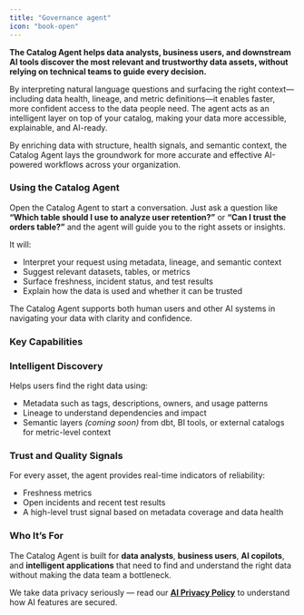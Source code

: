 ```yaml
---
title: "Governance agent"
icon: "book-open"
---
```


**The Catalog Agent helps data analysts, business users, and downstream AI tools discover the most relevant and trustworthy data assets, without relying on technical teams to guide every decision.**

By interpreting natural language questions and surfacing the right context—including data health, lineage, and metric definitions—it enables faster, more confident access to the data people need. The agent acts as an intelligent layer on top of your catalog, making your data more accessible, explainable, and AI-ready.

By enriching data with structure, health signals, and semantic context, the Catalog Agent lays the groundwork for more accurate and effective AI-powered workflows across your organization.

### Using the Catalog Agent

Open the Catalog Agent to start a conversation. Just ask a question like **“Which table should I use to analyze user retention?”** or **“Can I trust the orders table?”** and the agent will guide you to the right assets or insights.

It will:

- Interpret your request using metadata, lineage, and semantic context
- Suggest relevant datasets, tables, or metrics
- Surface freshness, incident status, and test results
- Explain how the data is used and whether it can be trusted

The Catalog Agent supports both human users and other AI systems in navigating your data with clarity and confidence.

### Key Capabilities

### Intelligent Discovery

Helps users find the right data using:

- Metadata such as tags, descriptions, owners, and usage patterns
- Lineage to understand dependencies and impact
- Semantic layers *(coming soon)* from dbt, BI tools, or external catalogs for metric-level context

### Trust and Quality Signals

For every asset, the agent provides real-time indicators of reliability:

- Freshness metrics
- Open incidents and recent test results
- A high-level trust signal based on metadata coverage and data health

### Who It’s For

The Catalog Agent is built for **data analysts**, **business users**, **AI copilots**, and **intelligent applications** that need to find and understand the right data without making the data team a bottleneck.


<Check>We take data privacy seriously — read our [**AI Privacy Policy**](/cloud/general/ai-privacy-policy) to understand how AI features are secured.</Check>

